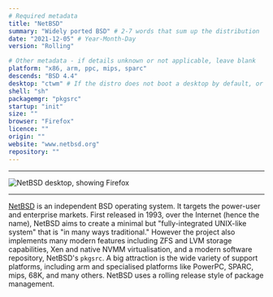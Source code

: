 ```yaml
---
# Required metadata
title: "NetBSD"
summary: "Widely ported BSD" # 2-7 words that sum up the distribution
date: "2021-12-05" # Year-Month-Day
version: "Rolling"

# Other metadata - if details unknown or not applicable, leave blank
platform: "x86, arm, ppc, mips, sparc"
descends: "BSD 4.4"
desktop: "ctwm" # If the distro does not boot a desktop by default, or doesn't ship one, leave 'desktop' blank
shell: "sh"
packagemgr: "pkgsrc"
startup: "init"
size: ""
browser: "Firefox"
licence: ""
origin: ""
website: "www.netbsd.org"
repository: ""
---
```


---

<Image
  src="/images/netbsd.png"
  alt="NetBSD desktop, showing Firefox"
  width={250}
  height={400}
/>

---

[NetBSD](http://www.netbsd.org) is an independent BSD operating system. It targets the power-user and enterprise markets. First released in 1993, over the Internet (hence the name), NetBSD aims to create a minimal but "fully-integrated UNIX-like system" that is "in many ways traditional." However the project also implements many modern features including ZFS and LVM storage capabilities, Xen and native NVMM virtualisation, and a modern software repository, NetBSD's `pkgsrc`. A big attraction is the wide variety of support platforms, including arm and specialised platforms like PowerPC, SPARC, mips, 68K, and many others. NetBSD uses a rolling release style of package management.
